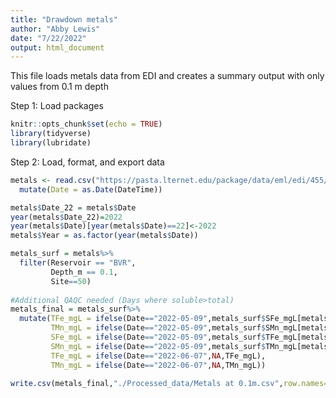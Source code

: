 ```yaml
---
title: "Drawdown metals"
author: "Abby Lewis"
date: "7/22/2022"
output: html_document
---
```


This file loads metals data from EDI and creates a summary output with only values from 0.1 m depth

Step 1: Load packages
```r
knitr::opts_chunk$set(echo = TRUE)
library(tidyverse)
library(lubridate)
```


Step 2: Load, format, and export data
```r
metals <- read.csv("https://pasta.lternet.edu/package/data/eml/edi/455/7/e71d70cac1650610e6a3fbbf7928007f")%>%
  mutate(Date = as.Date(DateTime))

metals$Date_22 = metals$Date
year(metals$Date_22)=2022
year(metals$Date)[year(metals$Date)==22]<-2022
metals$Year = as.factor(year(metals$Date))

metals_surf = metals%>%
  filter(Reservoir == "BVR",
         Depth_m == 0.1,
         Site==50)
  
#Additional QAQC needed (Days where soluble>total)
metals_final = metals_surf%>%
  mutate(TFe_mgL = ifelse(Date=="2022-05-09",metals_surf$SFe_mgL[metals_surf$Date=="2022-05-09"],TFe_mgL),
         TMn_mgL = ifelse(Date=="2022-05-09",metals_surf$SMn_mgL[metals_surf$Date=="2022-05-09"],TMn_mgL),
         SFe_mgL = ifelse(Date=="2022-05-09",metals_surf$TFe_mgL[metals_surf$Date=="2022-05-09"],SFe_mgL),
         SMn_mgL = ifelse(Date=="2022-05-09",metals_surf$TMn_mgL[metals_surf$Date=="2022-05-09"],SMn_mgL),
         TFe_mgL = ifelse(Date=="2022-06-07",NA,TFe_mgL),
         TMn_mgL = ifelse(Date=="2022-06-07",NA,TMn_mgL))

write.csv(metals_final,"./Processed_data/Metals at 0.1m.csv",row.names=F)
```